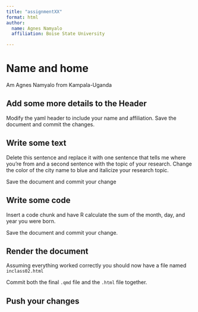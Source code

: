 ```yaml
---
title: "assignmentXX"
format: html
author:
  name: Agnes Namyalo
  affiliation: Boise State University

---
```


# Name and home

Am Agnes Namyalo from Kampala-Uganda

## Add some more details to the Header

Modify the yaml header to include your name and affiliation. Save the document and commit the changes.

## Write some text

Delete this sentence and replace it with one sentence that tells me where you're from and a second sentence with the topic of your research. Change the color of the city name to blue and italicize your research topic.

Save the document and commit your change

## Write some code

Insert a code chunk and have R calculate the sum of the month, day, and year you were born.

Save the document and commit your change.

## Render the document

Assuming everything worked correctly you should now have a file named `inclass02.html`

Commit both the final `.qmd` file and the `.html` file together.

## Push your changes
